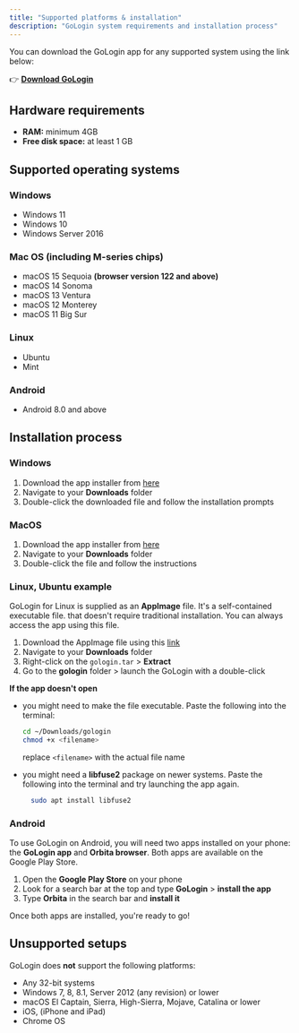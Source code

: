 ```yaml
---
title: "Supported platforms & installation"
description: "GoLogin system requirements and installation process"
---
```


You can download the GoLogin app for any supported system using the link below:

👉 [**Download GoLogin**](#)

## Hardware requirements

- **RAM:** minimum 4GB
- **Free disk space:** at least 1 GB

## Supported operating systems

### **Windows**

- Windows 11
- Windows 10
- Windows Server 2016

### Mac OS (including M-series chips)

- macOS 15 Sequoia **(browser version 122 and above)**
- macOS 14 Sonoma
- macOS 13 Ventura
- macOS 12 Monterey
- macOS 11 Big Sur

### Linux

- Ubuntu
- Mint

### Android

- Android 8.0 and above

## Installation process

### Windows

1. Download the app installer from [here](https://gologin.com/download/)
2. Navigate to your **Downloads** folder
3. Double-click the downloaded file and follow the installation prompts

### MacOS

1. Download the app installer from [here](https://gologin.com/download/)
2. Navigate to your **Downloads** folder
3. Double-click the file and follow the instructions

### Linux, Ubuntu example

GoLogin for Linux is supplied as an **AppImage** file. It's a self-contained executable file. that doesn't require traditional installation. You can always access the app using this file.

1. Download the AppImage file using this [link](https://gologin.com/download/)
2. Navigate to your **Downloads** folder
3. Right-click on the `gologin.tar` \> **Extract**
4. Go to the **gologin** folder \> launch the GoLogin with a double-click

**If the app doesn't open**

- you might need to make the file executable. Paste the following into the terminal:

  ```bash bash
  cd ~/Downloads/gologin
  chmod +x <filename>
  ```

  replace `<filename>` with the actual file name
- you might need a **libfuse2** package on newer systems. Paste the following into the terminal and try launching the app again.

  ```bash bash
    sudo apt install libfuse2
  ```

### Android

To use GoLogin on Android, you will need two apps installed on your phone: the **GoLogin app** and **Orbita browser**. Both apps are available on the Google Play Store.

1. Open the **Google Play Store** on your phone
2. Look for a search bar at the top and type **GoLogin** \> **install the app**
3. Type **Orbita** in the search bar and **install it**

Once both apps are installed, you're ready to go\!

## Unsupported setups

GoLogin does **not** support the following platforms:

- Any 32-bit systems
- Windows 7, 8, 8.1, Server 2012 (any revision) or lower
- macOS El Captain, Sierra, High-Sierra, Mojave, Catalina or lower
- iOS, (iPhone and iPad)
- Chrome OS